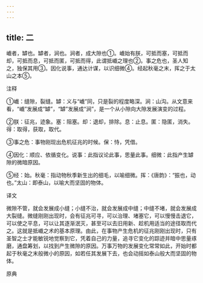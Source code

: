 ```yaml
---
---
---
```

title: 二
---



巇者，罅也。罅者，涧也。涧者，成大隙也①。巇始有朕，可抵而塞，可抵而却，可抵而息，可抵而匿，可抵而得，此谓抵巇之理也②。事之危也，圣人知之，独保其用③。因化说事，通达计谋，以识细微④。经起秋毫之末，挥之于太山之本⑤。

注释

①巇：缝隙，裂缝。罅：义与“巇”同，只是裂的程度略深。涧：山沟。从文意来看，“巇”发展成“罅”，“罅”发展成“涧”，是一个从小隙向大隙发展演变的过程。

②朕：征兆，迹象。塞：阻塞。却：退却，排除。息：止息。匿：隐匿，消失。得：取得，获取，取代。

③事之危：事物刚现出危机征兆的时候。保：恃，凭借。

④因化：顺应、依循变化。说事：此指议论此事，思量此事。细微：此指产生罅隙的微暗原因。

⑤经：始。秋毫：指动物秋季新生出的细毛，以喻细微。挥：《唐韵》：“振也，动也。”太山：即泰山，以喻大而坚固的物体。

译文

微隙不管，就会发展成小缝；小缝不治，就会发展成中缝；中缝不堵，就会发展成大裂缝。微缝刚刚出现时，会有征兆可寻，可以治理、堵塞它，可以慢慢击退它，可以使之平息，可以让其逐渐泯灭，甚至可以去旧用新、趁机用适当的途径取而代之。这就是抵巇之术的基本原理。由此，在事物产生危机的征兆刚刚出现时，只有圣智之士才能敏锐地觉察到它，凭着自己的力量，追寻它变化的踪迹并暗中思量琢磨，通盘筹划，以找到产生微隙的原因。万事万物的发展变化常常如此，开始时都起于秋毫之末般微小的原因，如若任其发展下去，也会动摇如泰山般大而坚固的物体。

原典